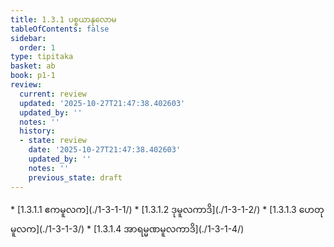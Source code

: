 ```yaml
---
title: 1.3.1 ပစ္စယာနုလောမ
tableOfContents: false
sidebar:
  order: 1
type: tipitaka
basket: ab
book: p1-1
review:
  current: review
  updated: '2025-10-27T21:47:38.402603'
  updated_by: ''
  notes: ''
  history:
  - state: review
    date: '2025-10-27T21:47:38.402603'
    updated_by: ''
    notes: ''
    previous_state: draft
---
```



<ReviewStatus review={frontmatter.review} showDetails={true} />

<HypothesisAnnotation frontmatter={frontmatter} />

<DynamicBreadcrumb />



<TableOfContents book="p1-1" section="1.3.1">
* [1.3.1.1 ဧကမူလက](./1-3-1-1/)
* [1.3.1.2 ဒုမူလကာဒိ](./1-3-1-2/)
* [1.3.1.3 ဟေတုမူလက](./1-3-1-3/)
* [1.3.1.4 အာရမ္မဏမူလကာဒိ](./1-3-1-4/)
</TableOfContents>